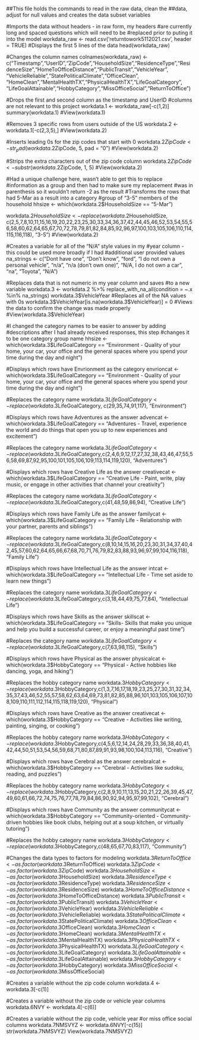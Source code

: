 ##This file holds the commands to read in the raw data, clean the ##data, adjust for null values and creates the data subset variables



#Imports the data without headers - in raw form, my headers
#are currently long and spaced questions which will need to be
#replaced prior to puting it into the model
workdata_raw <- read.csv('returntowork5112021.csv', header = TRUE)
#Displays the first 5 lines of the data
head(workdata_raw)

#Changes the column names
colnames(workdata_raw) <- c("Timestamp","UserID","ZipCode","HouseholdSize","ResidenceType","ResidenceSize","HomeToOfficeDistance","PublicTransit","VehicleYear", "VehicleReliable","StatePoliticalClimate","OfficeClean",
"HomeClean","MentalHealthTX","PhysicalHealthTX","LifeGoalCategory", "LifeGoalAttainable","HobbyCategory","MissOfficeSocial","ReturnToOffice")


#Drops the first and second column as the timestamp and UserID
#columns are not relevant to this project
workdata.1 <- workdata_raw[-c(1,2)]
summary(workdata.1)
#View(workdata.1)

#Removes 3 specific rows from users outside of the US
workdata.2 <- workdata.1[-c(2,3,5),]
#View(workdata.2)

#Inserts leading 0s for the zip codes that start with 0
workdata.2$ZipCode <- str_pad(workdata.2$ZipCode, 5, pad = "0")
#View(workdata.2)

#Strips the extra characters out of the zip code column
workdata.2$ZipCode <- substr(workdata.2$ZipCode, 1, 5)
#View(workdata.2)

#Had a unique challenge here, wasn't able to get this to replace
#information as a group and then had to make sure my replacement
#was in parenthesis so it wouldn't return -2 as the result
#Transforms the rows that had 5-Mar as a result into a category
#group of "3-5" members of the household
hhsize <- which(workdata.2$HouseholdSize == "5-Mar")

workdata.2$HouseholdSize <- replace(workdata.2$HouseholdSize, c(2,5,7,8,10,11,15,16,19,20,22,23,25,30,33,34,36,37,42,44,45,46,52,53,54,55,56,58,60,62,64,65,67,70,72,78,79,81,82,84,85,92,96,97,100,103,105,106,110,114,115,116,118), "3-5")
#View(workdata.2)

#Creates a variable for all of the "N/A" style values in my
#year column - this could be used more broadly if I had
#additional user provided values
na_strings <- c("Dont have one", "Don't know", "ford", "I do not own a personal vehicle", "n/a", "n/a (don't own one)", "N/A, I do not own a car", "na", "Toyota", "N/A")

#Replaces data that is not numeric in my year column and saves
#to a new variable
workdata.3 <- workdata.2 %>%
replace_with_na_all(condition = ~.x %in% na_strings)
workdata.3$VehicleYear
#Replaces all of the NA values with 0s
workdata.3$VehicleYear[is.na(workdata.3$VehicleYear)] = 0
#Views the data to confirm the change was made properly
#View(workdata.3$VehicleYear)

#I changed the category names to be easier to answer by adding
#descriptions after I had already received responses, this step
#changes it to be one category group name
hhsize <- which(workdata.3$LifeGoalCategory == "Environment - Quality of your home, your car, your office and the general spaces where you spend your time during the day and night")

#Displays which rows have Envrionment as the category
envrioncat <- which(workdata.3$LifeGoalCategory == "Environment - Quality of your home, your car, your office and the general spaces where you spend your time during the day and night")

#Replaces the category name
workdata.3$LifeGoalCategory <- replace(workdata.3$LifeGoalCategory, c(29,35,74,91,117), "Environment")

#Displays which rows have Adventures as the answer
advencat <- which(workdata.3$LifeGoalCategory == "Adventures - Travel, experience the world and do things that open you up to new experiences and excitement")

#Replaces the category name
workdata.3$LifeGoalCategory <- replace(workdata.3$LifeGoalCategory,c(2,4,6,9,12,17,27,32,38,43,46,47,55,56,58,69,87,92,95,100,101,105,106,109,113,114,119,120), "Adventures")

#Displays which rows have Creative Life as the answer
creativecat <- which(workdata.3$LifeGoalCategory == "Creative Life - Paint, write, play music, or engage in other activities that channel your creativity")

#Replaces the category name
workdata.3$LifeGoalCategory <- replace(workdata.3$LifeGoalCategory,c(41,48,59,86,94), "Creative Life")

#Displays which rows have Family Life as the answer
familycat <- which(workdata.3$LifeGoalCategory == "Family Life - Relationship with your partner, parents and siblings")

#Replaces the category name
workdata.3$LifeGoalCategory <- replace(workdata.3$LifeGoalCategory,c(8,10,14,15,16,20,23,30,31,34,37,40,42,45,57,60,62,64,65,66,67,68,70,71,76,79,82,83,88,93,96,97,99,104,116,118), "Family Life")

#Displays which rows have Intellectual Life as the answer
intcat <- which(workdata.3$LifeGoalCategory == "Intellectual Life - Time set aside to learn new things")

#Replaces the category name
workdata.3$LifeGoalCategory <- replace(workdata.3$LifeGoalCategory,c(3,18,44,49,75,77,84), "Intellectual Life")

#Displays which rows have Skills as the answer
skillscat <- which(workdata.3$LifeGoalCategory == "Skills- Skills that make you unique and help you build a successful career, or enjoy a meaningful past time")

#Replaces the category name
workdata.3$LifeGoalCategory <- replace(workdata.3$LifeGoalCategory,c(7,63,98,115), "Skills")

#Displays which rows have Physical as the answer
physicalcat <- which(workdata.3$HobbyCategory == "Physical - Active hobbies like dancing, yoga, and hiking")

#Replaces the hobby category name
workdata.3$HobbyCategory <- replace(workdata.3$HobbyCategory,c(1,3,7,16,17,18,19,23,25,27,30,31,32,34,35,37,43,46,52,55,57,58,62,63,64,69,73,81,82,85,88,96,101,103,105,106,107,108,109,110,111,112,114,115,118,119,120), "Physical")

#Displays which rows have Creative as the answer
creativecat <- which(workdata.3$HobbyCategory == "Creative - Activities like writing, painting, singing, or cooking")

#Replaces the hobby category name
workdata.3$HobbyCategory <- replace(workdata.3$HobbyCategory,c(4,5,6,12,14,24,28,29,33,36,38,40,41,42,44,50,51,53,54,56,59,68,71,80,87,89,91,93,98,100,104,113,116), "Creative")

#Displays which rows have Cerebral as the answer
cerebralcat <- which(workdata.3$HobbyCategory == "Cerebral - Activities like sudoku, reading, and puzzles")

#Replaces the hobby category name
workdata.3$HobbyCategory <- replace(workdata.3$HobbyCategory,c(2,8,9,10,11,13,15,20,21,22,26,39,45,47,49,60,61,66,72,74,75,76,77,78,79,84,86,90,92,94,95,97,99,102), "Cerebral")

#Displays which rows have Community as the answer
communitycat <- which(workdata.3$HobbyCategory == "Community-oriented - Community-driven hobbies like book clubs, helping out at a soup kitchen, or virtually tutoring")

#Replaces the hobby category name
workdata.3$HobbyCategory <- replace(workdata.3$HobbyCategory,c(48,65,67,70,83,117), "Community")

#Changes the data types to factors for modeling
workdata.3$ReturnToOffice <- as.factor(workdata.3$ReturnToOffice)
workdata.3$ZipCode <- as.factor(workdata.3$ZipCode)
workdata.3$HouseholdSize <- as.factor(workdata.3$HouseholdSize)
workdata.3$ResidenceType <- as.factor(workdata.3$ResidenceType)
workdata.3$ResidenceSize <- as.factor(workdata.3$ResidenceSize)
workdata.3$HomeToOfficeDistance <- as.factor(workdata.3$HomeToOfficeDistance)
workdata.3$PublicTransit <- as.factor(workdata.3$PublicTransit)
workdata.3$VehicleYear <- as.factor(workdata.3$VehicleYear)
workdata.3$VehicleReliable <- as.factor(workdata.3$VehicleReliable)
workdata.3$StatePoliticalClimate <- as.factor(workdata.3$StatePoliticalClimate)
workdata.3$OfficeClean <- as.factor(workdata.3$OfficeClean)
workdata.3$HomeClean <- as.factor(workdata.3$HomeClean)
workdata.3$MentalHealthTX <- as.factor(workdata.3$MentalHealthTX)
workdata.3$PhysicalHealthTX <- as.factor(workdata.3$PhysicalHealthTX)
workdata.3$LifeGoalCategory <- as.factor(workdata.3$LifeGoalCategory)
workdata.3$LifeGoalAttainable <- as.factor(workdata.3$LifeGoalAttainable)
workdata.3$HobbyCategory <- as.factor(workdata.3$HobbyCategory)
workdata.3$MissOfficeSocial <- as.factor(workdata.3$MissOfficeSocial)

#Creates a variable without the zip code column
workdata.4 <- workdata.3[-c(1)]

#Creates a variable without the zip code or vehicle year columns
workdata.6NVY <- workdata.4[-c(6)]

#Creates a variable without the zip code, vehicle year
#or miss office social columns
workdata.7NMSVYZ <- workdata.6NVY[-c(15)]
str(workdata.7NMSVYZ)
View(workdata.7NMSVYZ)